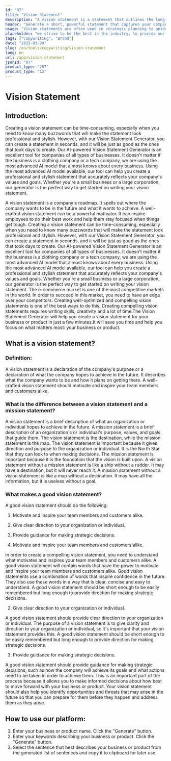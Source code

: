 ```yaml
---
id: "87"
title: "Vision Statement"
description: "A vision statement is a statement that outlines the long-term goals of a company. It is a statement of what the company wants to achieve, and it is often used as a way to motivate and inspire employees."
header: "Generate a short, powerful statement that captures your company's essence."
usage: "Vision statements are often used in strategic planning to guide decision-making and to inspire employees and customers. The following generator can help you create a vision statement that is closely aligned with your brand."
placeholder: "we strive to be the best in the industry, to provide our customers with the best possible experience, and to make a positive impact in the world."
tags: ["Copywriting", "Brand"]
date: "2022-03-28"
slug: /en/tools/copywriting/vision-statement
lang: en
url: /app/vision-statement
jsonId: "87"
product_type: "207"
product_type: "12"
---
```


# Vision Statement

## Introduction:

Creating a vision statement can be time-consuming, especially when you need to know many buzzwords that will make the statement look professional and stylish. However, with our Vision Statement Generator, you can create a statement in seconds, and it will be just as good as the ones that took days to create. Our AI-powered Vision Statement Generator is an excellent tool for companies of all types of businesses. It doesn't matter if the business is a clothing company or a tech company, we are using the most advanced AI model that almost knows about every business. Using the most advanced AI model available, our tool can help you create a professional and stylish statement that accurately reflects your company's values and goals. Whether you're a small business or a large corporation, our generator is the perfect way to get started on writing your vision statement.

A vision statement is a company's roadmap. It spells out where the company wants to be in the future and what it wants to achieve. A well-crafted vision statement can be a powerful motivator. It can inspire employees to do their best work and help them stay focused when things get tough. Creating a vision statement can be time-consuming, especially when you need to know many buzzwords that will make the statement look professional and stylish. However, with our Vision Statement Generator, you can create a statement in seconds, and it will be just as good as the ones that took days to create. Our AI-powered Vision Statement Generator is an excellent tool for companies of all types of businesses. It doesn't matter if the business is a clothing company or a tech company, we are using the most advanced AI model that almost knows about every business. Using the most advanced AI model available, our tool can help you create a professional and stylish statement that accurately reflects your company's values and goals. Whether you're a small business or a large corporation, our generator is the perfect way to get started on writing your vision statement.
The e-commerce market is one of the most competitive markets in the world. In order to succeed in this market, you need to have an edge over your competitors. Creating well-optimized and compelling vision statements is one of the best ways to do this. Creating compelling vision statements requires writing skills, creativity and a lot of time.The Vision Statement Generator will help you create a vision statement for your business or product in just a few minutes.It will save you time and help you focus on what matters most: your business or product.

## What is a vision statement?

### Definition:

A vision statement is a declaration of the company's purpose or a declaration of what the company hopes to achieve in the future. It describes what the company wants to be and how it plans on getting there. A well-crafted vision statement should motivate and inspire your team members and customers alike.

### What is the difference between a vision statement and a mission statement?

A vision statement is a brief description of what an organization or individual hopes to achieve in the future. A mission statement is a brief description of an organization's or individual's purpose, values, and goals that guide them.
The vision statement is the destination, while the mission statement is the map.
The vision statement is important because it gives direction and purpose to the organization or individual. It is the North Star that they can look to when making decisions. The mission statement is important because it is the foundation that the vision is built upon.
A vision statement without a mission statement is like a ship without a rudder. It may have a destination, but it will never reach it. A mission statement without a vision statement is like a map without a destination. It may have all the information, but it is useless without a goal.

### What makes a good vision statement?

A good vision statement should do the following:

1. Motivate and inspire your team members and customers alike.
2. Give clear direction to your organization or individual.
3. Provide guidance for making strategic decisions.

4. Motivate and inspire your team members and customers alike.

In order to create a compelling vision statement, you need to understand what motivates and inspires your team members and customers alike. A good vision statement will contain words that have the power to motivate and inspire your team members and customers alike.
Good vision statements use a combination of words that inspire confidence in the future. They also use these words in a way that is clear, concise and easy to understand.
A good vision statement should be short enough to be easily remembered but long enough to provide direction for making strategic decisions.

2. Give clear direction to your organization or individual.

A good vision statement should provide clear direction to your organization or individual. The purpose of a vision statement is to give clarity and direction to your organization or individual, so it's important that your vision statement provides this.
A good vision statement should be short enough to be easily remembered but long enough to provide direction for making strategic decisions.

3. Provide guidance for making strategic decisions.

A good vision statement should provide guidance for making strategic decisions, such as how the company will achieve its goals and what actions need to be taken in order to achieve them. This is an important part of the process because it allows you to make informed decisions about how best to move forward with your business or product. Your vision statement should also help you identify opportunities and threats that may arise in the future so that you can prepare for them before they happen and address them as they arise.

## How to use our platform:

1. Enter your business or product name. Click the "Generate" button.
2. Enter your keywords describing your business or product. Click the "Generate" button.
3. Select the sentence that best describes your business or product from the generated list of sentences and copy it to clipboard for later use.
